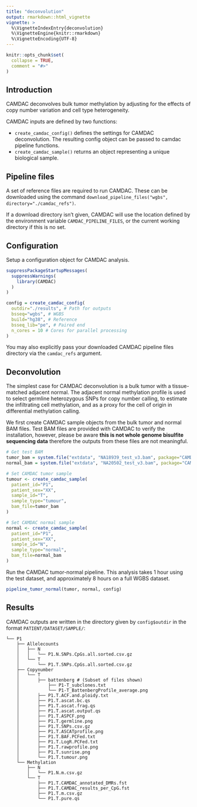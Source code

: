 ```yaml
---
title: "deconvolution"
output: rmarkdown::html_vignette
vignette: >
  %\VignetteIndexEntry{deconvolution}
  %\VignetteEngine{knitr::rmarkdown}
  %\VignetteEncoding{UTF-8}
---
```


```r
knitr::opts_chunk$set(
  collapse = TRUE,
  comment = "#>"
)
```

## Introduction

CAMDAC deconvolves bulk tumor methylation by adjusting for the effects of copy number variation and cell type heterogeneity.

CAMDAC inputs are defined by two functions:

- `create_camdac_config()` defines the settings for CAMDAC deconvolution. The resulting config object can be passed to camdac pipeline functions.
- `create_camdac_sample()` returns an object representing a unique biological sample.

## Pipeline files

A set of reference files are required to run CAMDAC. These can be downloaded using the command `download_pipeline_files("wgbs", directory="./camdac_refs")`. 

If a download directory isn't given, CAMDAC will use the location defined by the environment variable `CAMDAC_PIPELINE_FILES`, or the current working directory if this is no set.

## Configuration

Setup a configuration object for CAMDAC analysis.

```r
suppressPackageStartupMessages(
  suppressWarnings(
    library(CAMDAC)
  )
)

config = create_camdac_config(
  outdir="./results", # Path for outputs
  bsseq="wgbs", # WGBS
  build="hg38", # Reference
  bsseq_lib="pe", # Paired end
  n_cores = 10 # Cores for parallel processing
)
```

You may also explicitly pass your downloaded CAMDAC pipeline files directory via the `camdac_refs` argument.

## Deconvolution

The simplest case for CAMDAC deconvolution is a bulk tumor with a tissue-matched adjacent normal. The adjacent normal methylation profile is used to select germline heterozygous SNPs for copy number calling, to estimate the infiltrating cell methylation, and as a proxy for the cell of origin in differential methylation calling.

We first create CAMDAC sample objects from the bulk tumor and normal BAM files. Test BAM files are provided with CAMDAC to verify the installation, however, please be aware **this is not whole genome bisulfite sequencing data** therefore the outputs from these files are not meaningful.

```r
# Get test BAM
tumor_bam = system.file("extdata", "NA18939_test_v3.bam", package="CAMDAC")
normal_bam = system.file("extdata", "NA20502_test_v3.bam", package="CAMDAC")

# Set CAMDAC tumor sample
tumour <- create_camdac_sample(
  patient_id="P1",
  patient_sex="XX",
  sample_id="T",
  sample_type="tumour",
  bam_file=tumor_bam
)

# Set CAMDAC normal sample
normal <- create_camdac_sample(
  patient_id="P1",
  patient_sex="XX",
  sample_id="N",
  sample_type="normal",
  bam_file=normal_bam
)
```

Run the CAMDAC tumor-normal pipeline. This analysis takes 1 hour using the test dataset, and approximately 8 hours on a full WGBS dataset.
```r
pipeline_tumor_normal(tumor, normal, config)
```


## Results

CAMDAC outputs are written in the directory given by `config$outdir` in the format `PATIENT/DATASET/SAMPLE/`:
```
└── P1
    ├── Allelecounts
    │   ├── N
    │   │   └── P1.N.SNPs.CpGs.all.sorted.csv.gz
    │   └── T
    │       └── P1.T.SNPs.CpGs.all.sorted.csv.gz
    ├── Copynumber
    │   └── T
    │       ├── battenberg # (Subset of files shown)
    │           ├── P1-T_subclones.txt
    │           └── P1-T_BattenbergProfile_average.png
    │       ├── P1.T.ACF.and.ploidy.txt
    │       ├── P1.T.ascat.bc.qs
    │       ├── P1.T.ascat.frag.qs
    │       ├── P1.T.ascat.output.qs
    │       ├── P1.T.ASPCF.png
    │       ├── P1.T.germline.png
    │       ├── P1.T.SNPs.csv.gz
    │       ├── P1.T.ASCATprofile.png
    │       ├── P1.T.BAF.PCFed.txt
    │       ├── P1.T.LogR.PCFed.txt
    │       ├── P1.T.rawprofile.png
    │       ├── P1.T.sunrise.png
    │       └── P1.T.tumour.png
    └── Methylation
        ├── N
        │   └── P1.N.m.csv.gz
        └── T
            ├── P1.T.CAMDAC_annotated_DMRs.fst
            ├── P1.T.CAMDAC_results_per_CpG.fst
            ├── P1.T.m.csv.gz
            └── P1.T.pure.qs

```